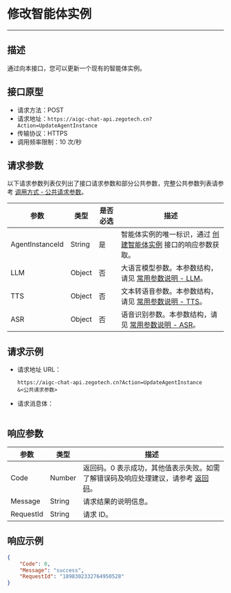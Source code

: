 # 修改智能体实例

---

## 描述

通过向本接口，您可以更新一个现有的智能体实例。

## 接口原型

- 请求方法：POST
- 请求地址：`https://aigc-chat-api.zegotech.cn?Action=UpdateAgentInstance`
- 传输协议：HTTPS
- 调用频率限制：10 次/秒

## 请求参数

以下请求参数列表仅列出了接口请求参数和部分公共参数，完整公共参数列表请参考 [调用方式 - 公共请求参数](./../Accessing%20Server%20APIs.mdx#公共请求参数)。

| 参数             | 类型    | 是否必选 | 描述         |
|------------------|---------|----------|--------------|
| AgentInstanceId  | String  | 是       | 智能体实例的唯一标识，通过 [创建智能体实例](./CreateAgentInstance.mdx) 接口的响应参数获取。 |
| LLM              | Object  | 否       | 大语言模型参数。本参数结构，请见 [常用参数说明 - LLM](./../Common%20Parameter%20Description.mdx#llm)。 |
| TTS              | Object  | 否       | 文本转语音参数。本参数结构，请见 [常用参数说明 - TTS](./../Common%20Parameter%20Description.mdx#tts)。 |
| ASR              | Object  | 否       | 语音识别参数。本参数结构，请见 [常用参数说明 - ASR](./../Common%20Parameter%20Description.mdx#asr)。 |

## 请求示例

- 请求地址 URL：

    ```https
    https://aigc-chat-api.zegotech.cn?Action=UpdateAgentInstance
    &<公共请求参数>
    ```

- 请求消息体：

    ```json
    ```

## 响应参数

| 参数 | 类型 | 描述 |
|------|------|------|
| Code | Number | 返回码。0 表示成功，其他值表示失败。如需了解错误码及响应处理建议，请参考 [返回码](./../Return%20codes.mdx)。 |
| Message | String | 请求结果的说明信息。 |
| RequestId | String | 请求 ID。 |

## 响应示例

```json
{
    "Code": 0,
    "Message": "success",
    "RequestId": "1898302332764950528"
}
```